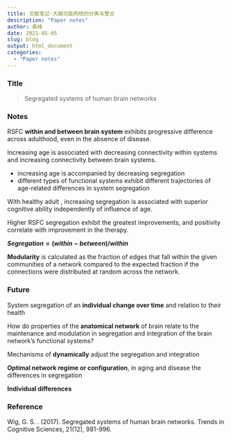 ```yaml
---
title: 文献笔记-大脑功能网络的分离与整合
description: "Paper notes"
author: 桑峰
date: 2021-05-05
slug: blog
output: html_document
categories:
  - "Paper notes"
---
```


### Title

> Segregated systems of human brain networks

### Notes

RSFC **within and between brain system** exhibits progressive difference across adulthood, even in the absence of disease.

Increasing age is associated with decreasing connectivity within systems and increasing connectivity between brain systems.

- increasing age is accompanied by decreasing segregation
- different types of functional systems exhibit different trajectories of age-related differences in system segregation

With healthy adult , increasing segregation is associated with superior cognitive ability independently of influence of age.

Higher RSFC segregation exhibit the greatest improvements, and positivity correlate with improvement in the therapy.

**$Segregation=(within-between)/within$**

**Modularity** is calculated as the fraction of edges that fall within the given communities of a network compared to the expected fraction if the connections were distributed at random across the network.

### Future

System segregation of an **individual change over time** and relation to their health

How do properties of the **anatomical network** of brain relate to the maintenance and  modulation in segregation and integration of the brain network's functional systems?

Mechanisms of **dynamically** adjust the segregation and integration

**Optimal network regime or configuration**, in aging and disease the differences in segregation 

**Individual differences**

### Reference

Wig, G. S. . (2017). Segregated systems of human brain networks. Trends in Cognitive Sciences, 21(12), 981-996.
